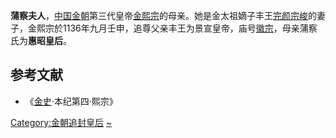 '''蒲察夫人'''，[[中国|中国]][[金朝|金朝]]第三代皇帝[[金熙宗|金熙宗]]的母亲。她是金太祖嫡子丰王[[完颜宗峻|完颜宗峻]]的妻子，金熙宗於1136年九月壬申，追尊父亲丰王为景宣皇帝，庙号[[徽宗|徽宗]]，母亲蒲察氏为'''惠昭皇后'''。

==参考文献==
*《[[金史|金史]]·本纪第四·熙宗》

{{金朝皇后}}
{{金朝人物小作品}}
[[Category:金朝追封皇后|Category:金朝追封皇后]]
[[Category:蒲察氏|~]]